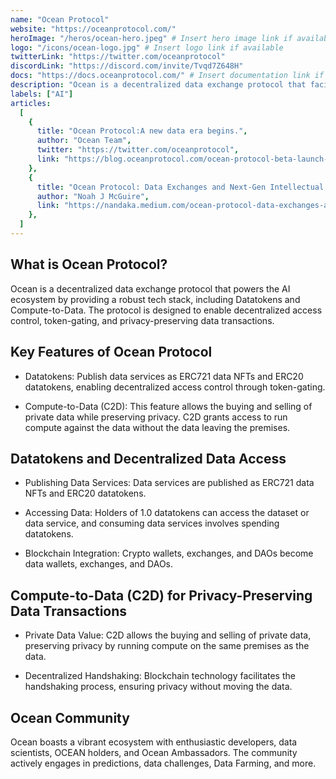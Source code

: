 ---
name: "Ocean Protocol"
website: "https://oceanprotocol.com/"
heroImage: "/heros/ocean-hero.jpeg" # Insert hero image link if available
logo: "/icons/ocean-logo.jpg" # Insert logo link if available
twitterLink: "https://twitter.com/oceanprotocol"
discordLink: "https://discord.com/invite/Tvqd7Z648H"
docs: "https://docs.oceanprotocol.com/" # Insert documentation link if available
description: "Ocean is a decentralized data exchange protocol that facilitates AI by providing a live tech stack, including Datatokens and Compute-to-Data. "
labels: ["AI"]
articles:
  [
    {
      title: "Ocean Protocol:A new data era begins.",
      author: "Ocean Team",
      twitter: "https://twitter.com/oceanprotocol",
      link: "https://blog.oceanprotocol.com/ocean-protocol-beta-launch-nile-network-1b4a4400cf5d",
    },
    {
      title: "Ocean Protocol: Data Exchanges and Next-Gen Intellectual Property",
      author: "Noah J McGuire",
      link: "https://nandaka.medium.com/ocean-protocol-data-exchanges-and-next-gen-intellectual-property-3b1ca8e19aff",
    },
  ]
---

## What is Ocean Protocol?

Ocean is a decentralized data exchange protocol that powers the AI ecosystem by providing a robust tech stack, including Datatokens and Compute-to-Data. The protocol is designed to enable decentralized access control, token-gating, and privacy-preserving data transactions.

## Key Features of Ocean Protocol

- Datatokens: Publish data services as ERC721 data NFTs and ERC20 datatokens, enabling decentralized access control through token-gating.

- Compute-to-Data (C2D): This feature allows the buying and selling of private data while preserving privacy. C2D grants access to run compute against the data without the data leaving the premises.

## Datatokens and Decentralized Data Access

- Publishing Data Services: Data services are published as ERC721 data NFTs and ERC20 datatokens.

- Accessing Data: Holders of 1.0 datatokens can access the dataset or data service, and consuming data services involves spending datatokens.

- Blockchain Integration: Crypto wallets, exchanges, and DAOs become data wallets, exchanges, and DAOs.

## Compute-to-Data (C2D) for Privacy-Preserving Data Transactions

- Private Data Value: C2D allows the buying and selling of private data, preserving privacy by running compute on the same premises as the data.

- Decentralized Handshaking: Blockchain technology facilitates the handshaking process, ensuring privacy without moving the data.

## Ocean Community

Ocean boasts a vibrant ecosystem with enthusiastic developers, data scientists, OCEAN holders, and Ocean Ambassadors. The community actively engages in predictions, data challenges, Data Farming, and more.
